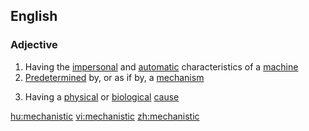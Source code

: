 ==English==

===Adjective===
{{en-adj}}

# Having the [[impersonal]] and [[automatic]] characteristics of a [[machine]]
# [[predetermined|Predetermined]] by, or as if by, a [[mechanism]]
#{{philosophy}} Having a [[physical]] or [[biological]] [[cause]]

[[hu:mechanistic]]
[[vi:mechanistic]]
[[zh:mechanistic]]